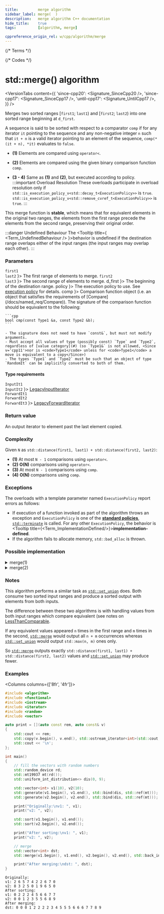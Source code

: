 ```yaml
---
title:         merge algorithm
sidebar_label: merge(  )
description:   merge algorithm C++ documentation
hide_title:    true
tags:          [algorithm, merge]

cppreference_origin_rel: w/cpp/algorithm/merge
---
```



{/* Terms */}


{/* Codes */}


# std::merge() algorithm

<VersionTabs content={{
  'since-cpp20': <Signature_SinceCpp20 />,
  'since-cpp17': <Signature_SinceCpp17 />,
  'until-cpp17': <Signature_UntilCpp17 />,
}} />

Merges two sorted ranges [`first1`; `last1`) and [`first2`; `last2`) into one sorted range beginning at `d_first`.

A sequence is said to be sorted with respect to a comparator `comp` if for any iterator `it` pointing to the sequence
and any non-negative integer `n` such that `it + n` is a valid iterator pointing to an element of the sequence,
`comp(*(it + n), *it)` evaluates to `false`.

- **(1)** Elements are compared using `operator<`.

- **(2)** Elements are compared using the given binary comparison function `comp`.

- **(3 - 4)** Same as **(1)** and **(2)**, but executed according to policy.
	:::important Overload Resolution
	These overloads participate in overload resolution only if
	<Until v='cpp20'> <code>std::is_execution_policy_v&lt;std::decay_t&lt;ExecutionPolicy&gt;&gt;</code> is <code>true</code>. </Until>
	<Since v='cpp20'> <code>std::is_execution_policy_v&lt;std::remove_cvref_t&lt;ExecutionPolicy&gt;&gt;</code> is <code>true</code>. </Since>
	:::

This merge function is **stable**, which means that for equivalent elements in the original two ranges,
the elements from the first range  precede the elements from the second range, preserving their original order.

:::danger Undefined Behaviour
The <Tooltip title={ <Term_UndefinedBehaviour /> }>behavior is undefined</Tooltip> if the destination range overlaps either of the input ranges (the input ranges may overlap each other).
:::

### Parameters

<SymbolTable>
  <Symbol none noLink name={ <> <code>first1</code> <br/> <code>last2</code> </> }>
    The first range of elements to merge.
  </Symbol>
  <Symbol none noLink name={ <> <code>first2</code> <br/> <code>last3</code> </> }>
    The second range of elements to merge.
  </Symbol>
  <Symbol none noLink name={ <code>d_first</code> }>
    The beginning of the destination range.
  </Symbol>
  <Symbol none noLink name={ <code>policy</code> }>
    The execution policy to use. See <a href="">execution policy</a> for details.
  </Symbol>
  <Symbol none noLink name={ <code>comp</code> }>
    Comparison function object (i.e. an object that satisfies the requirements of [Compare](/docs/named_req/Compare)).
    The signature of the comparison function should be equivalent to the following:

    ```cpp
    bool cmp(const Type1 &a, const Type2 &b);
    ```

    - The signature does not need to have `const&`, but must not modify arguments.
    - Must accept all values of type (possibly const) `Type` and `Type2`, regardless of [value category](#) (so `Type1&` is not allowed, <Since v='cpp11'>nor is <code>Type1</code> unless for <code>Type1</code> a move is equivalent to a copy</Since>)
    - The types `Type1` and `Type2` must be such that an object of type `RandomIt` can be implicitly converted to both of them.
  </Symbol>
</SymbolTable>

#### Type requirements

<SymbolTable>
  <Symbol none noLink name={ <> <code>InputIt1</code> <br/> <code>InputIt2</code> </> }>
    <a href="/docs/named_req/LegacyInputIterator">LegacyInputIterator</a> <br/>
  </Symbol>
  <Symbol none noLink name={ <> <code>ForwardIt1</code> <br/> <code>ForwardIt2</code> <br/> <code>ForwardIt3</code></> }>
    <a href="/docs/named_req/LegacyForwardIterator">LegacyForwardIterator</a> <br/>
  </Symbol>
</SymbolTable>

### Return value

An output iterator to element past the last element copied.

### Complexity

Given `N` as `std::distance(first1, last1) + std::distance(first2, last2)`:
- **(1)** At most `N - 1` comparisons using `operator<`.
- **(2)** **O(N)** comparisons using `operator<`.
- **(3)** At most `N - 1` comparisons using `comp`.
- **(4)** **O(N)** comparisons using `comp`.

### Exceptions

The overloads with a template parameter named `ExecutionPolicy` report errors as follows:
- If execution of a function invoked as part of the algorithm throws an exception and `ExecutionPolicy` is one of the [**standard policies**](#), [`std::terminate`](#) is called.
	For any other `ExecutionPolicy`, the behavior is <Tooltip title={<Term_ImplementationDefined/>}>**implementation-defined**</Tooltip>.
- If the algorithm fails to allocate memory, `std::bad_alloc` is thrown.

### Possible implementation

<details>
<summary>merge(1)</summary>

```cpp
template<class InputIt1, class InputIt2, class OutputIt>
OutputIt merge(InputIt1 first1, InputIt1 last1,
               InputIt2 first2, InputIt2 last2,
               OutputIt d_first)
{
    for (; first1 != last1; ++d_first)
    {
        if (first2 == last2)
            return std::copy(first1, last1, d_first);

        if (*first2 < *first1)
        {
            *d_first = *first2;
            ++first2;
        }
        else
        {
            *d_first = *first1;
            ++first1;
        }
    }
    return std::copy(first2, last2, d_first);
}
```

</details>

<details>
<summary>merge(2)</summary>

```cpp
template<class InputIt1, class InputIt2,
         class OutputIt, class Compare>
OutputIt merge(InputIt1 first1, InputIt1 last1,
               InputIt2 first2, InputIt2 last2,
               OutputIt d_first, Compare comp)
{
    for (; first1 != last1; ++d_first)
    {
        if (first2 == last2)
            return std::copy(first1, last1, d_first);

        if (comp(*first2, *first1))
        {
            *d_first = *first2;
            ++first2;
        }
        else
        {
            *d_first = *first1;
            ++first1;
        }
    }
    return std::copy(first2, last2, d_first);
}
```

</details>

### Notes

This algorithm performs a similar task as [`std::set_union`](#) does.
Both consume two sorted input ranges and produce a sorted output with elements from both inputs.

The difference between these two algorithms is with handling values from both input ranges which compare equivalent (see notes on [LessThanComparable](/docs/named_req/LessThanComparable).

If any equivalent values appeared `n` times in the first range and `m` times in the second, [`std::merge`](#) would
output all `n + m` occurrences whereas [`std::set_union`](#) would output `std::max(n, m)` ones only.

So [`std::merge`](#) outputs exactly `std::distance(first1, last1) + std::distance(first2, last2)` values and [`std::set_union`](#) may produce fewer.

### Examples

<Columns columns={['8fr', '4fr']}>
<div>

```cpp title='Main.cpp' showLineNumbers
#include <algorithm>
#include <functional>
#include <iostream>
#include <iterator>
#include <random>
#include <vector>

auto print = [](auto const rem, auto const& v)
{
    std::cout << rem;
    std::copy(v.begin(), v.end(), std::ostream_iterator<int>(std::cout, " "));
    std::cout << '\n';
};

int main()
{
    // fill the vectors with random numbers
    std::random_device rd;
    std::mt19937 mt(rd());
    std::uniform_int_distribution<> dis(0, 9);

    std::vector<int> v1(10), v2(10);
    std::generate(v1.begin(), v1.end(), std::bind(dis, std::ref(mt)));
    std::generate(v2.begin(), v2.end(), std::bind(dis, std::ref(mt)));

    print("Originally:\nv1: ", v1);
    print("v2: ", v2);

    std::sort(v1.begin(), v1.end());
    std::sort(v2.begin(), v2.end());

    print("After sorting:\nv1: ", v1);
    print("v2: ", v2);

    // merge
    std::vector<int> dst;
    std::merge(v1.begin(), v1.end(), v2.begin(), v2.end(), std::back_inserter(dst));

    print("After merging:\ndst: ", dst);
}
```

</div>
<div>

```plaintext title="Possible Output"
Originally:
v1: 2 6 5 7 4 2 2 6 7 0
v2: 8 3 2 5 0 1 9 6 5 0
After sorting:
v1: 0 2 2 2 4 5 6 6 7 7
v2: 0 0 1 2 3 5 5 6 8 9
After merging:
dst: 0 0 0 1 2 2 2 2 3 4 5 5 5 6 6 6 7 7 8 9
```

</div>
</Columns>
